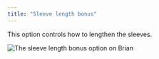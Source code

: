 ```yaml
---
title: "Sleeve length bonus"
---
```


This option controls how to lengthen the sleeves.

![The sleeve length bonus option on Brian](sleevelengthbonus.svg)

